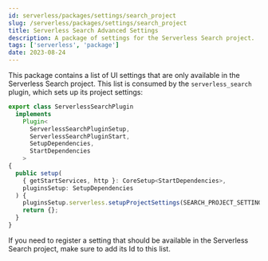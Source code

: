 ```yaml
---
id: serverless/packages/settings/search_project
slug: /serverless/packages/settings/search_project
title: Serverless Search Advanced Settings
description: A package of settings for the Serverless Search project.
tags: ['serverless', 'package']
date: 2023-08-24
---
```


This package contains a list of UI settings that are only available in the Serverless Search project.
This list is consumed by the `serverless_search` plugin, which sets up its project settings:

```ts
export class ServerlessSearchPlugin
  implements
    Plugin<
      ServerlessSearchPluginSetup,
      ServerlessSearchPluginStart,
      SetupDependencies,
      StartDependencies
    >
{
  public setup(
    { getStartServices, http }: CoreSetup<StartDependencies>,
    pluginsSetup: SetupDependencies
  ) {
    pluginsSetup.serverless.setupProjectSettings(SEARCH_PROJECT_SETTINGS);
    return {};
  }
}
```

If you need to register a setting that should be available in the Serverless Search project, make sure to add
its Id to this list.
